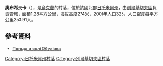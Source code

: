 {{coord|49|49|45|N|28|27|9|E|scale:30000|display=title}}

'''奧布希夫卡'''（{{lang-uk|Обухівка}}），是[[烏克蘭|烏克蘭]]的村落，位於該國北部[[日托米爾州|日托米爾州]]，由[[別爾基切夫區|別爾基切夫區]]負責管轄，面積1.28平方公里，海拔高度274米，2001年人口325，人口密度每平方公里253.91人。

==參考資料==
* [http://weather.in.ua/ua/zhitomirskaja/18429 Погода в селі Обухівка] {{Wayback|url=http://weather.in.ua/ua/zhitomirskaja/18429 |date=20111219120031 }}

{{DEFAULTSORT:Обухівка}}
[[Category:日托米爾州村落|Category:日托米爾州村落]]
[[Category:別爾基切夫區村落|Category:別爾基切夫區村落]]


{{Zhytomyr-geo-stub}}